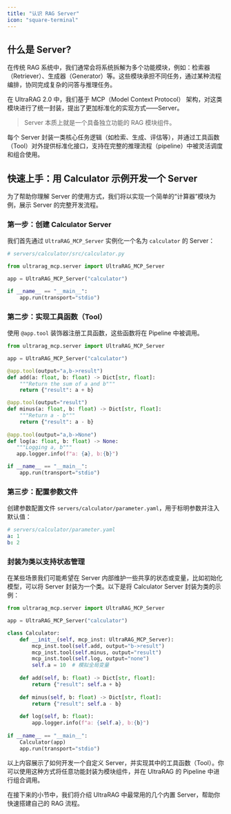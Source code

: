 ```yaml
---
title: "认识 RAG Server"
icon: "square-terminal"
---
```


## 什么是 Server?

在传统 RAG 系统中，我们通常会将系统拆解为多个功能模块，例如：检索器（Retriever）、生成器（Generator）等。这些模块承担不同任务，通过某种流程编排，协同完成复杂的问答与推理任务。

在 UltraRAG 2.0 中，我们基于 MCP（Model Context Protocol） 架构，对这类模块进行了统一封装，提出了更加标准化的实现方式——Server。

> Server 本质上就是一个具备独立功能的 RAG 模块组件。

每个 Server 封装一类核心任务逻辑（如检索、生成、评估等），并通过工具函数（Tool）对外提供标准化接口，支持在完整的推理流程（pipeline）中被灵活调度和组合使用。

## 快速上手：用 Calculator 示例开发一个 Server

为了帮助你理解 Server 的使用方式，我们将以实现一个简单的“计算器”模块为例，展示 Server 的完整开发流程。

### 第一步：创建 Calculator Server

我们首先通过 `UltraRAG_MCP_Server` 实例化一个名为 `calculator` 的 Server：

```python
# servers/calculator/src/calculator.py

from ultrarag_mcp.server import UltraRAG_MCP_Server

app = UltraRAG_MCP_Server("calculator")

if __name__ == "__main__":
    app.run(transport="stdio")
```

### 第二步：实现工具函数（Tool）

使用 `@app.tool` 装饰器注册工具函数，这些函数将在 Pipeline 中被调用。

```python
from ultrarag_mcp.server import UltraRAG_MCP_Server

app = UltraRAG_MCP_Server("calculator")

@app.tool(output="a,b->result")
def add(a: float, b: float) -> Dict[str, float]:
    """Return the sum of a and b"""
    return {"result": a + b}

@app.tool(output="result")
def minus(a: float, b: float) -> Dict[str, float]:
    """Return a - b"""
    return {"result": a - b}
    
@app.tool(output="a,b->None")
def log(a: float, b: float) -> None:
   """Logging a, b"""
   app.logger.info(f"a: {a}, b:{b}")

if __name__ == "__main__":
    app.run(transport="stdio")
```

### 第三步：配置参数文件

创建参数配置文件 `servers/calculator/parameter.yaml`，用于标明参数并注入默认值：

```yaml
# servers/calculator/parameter.yaml
a: 1
b: 2
```

### 封装为类以支持状态管理

在某些场景我们可能希望在 Server 内部维护一些共享的状态或变量，比如初始化模型，可以将 Server 封装为一个类。以下是将 Calculator Server 封装为类的示例：

```python
from ultrarag_mcp.server import UltraRAG_MCP_Server

app = UltraRAG_MCP_Server("calculator")

class Calculator:
    def __init__(self, mcp_inst: UltraRAG_MCP_Server):
        mcp_inst.tool(self.add, output="b->result")
        mcp_inst.tool(self.minus, output="result")
        mcp_inst.tool(self.log, output="none")
        self.a = 10  # 模拟全局变量
        
    def add(self, b: float) -> Dict[str, float]:
        return {"result": self.a + b}
        
    def minus(self, b: float) -> Dict[str, float]:
        return {"result": self.a - b}
    
    def log(self, b: float):
        app.logger.info(f"a: {self.a}, b:{b}")
 
if __name__ == "__main__":
    Calculator(app)
    app.run(transport="stdio")
```

以上内容展示了如何开发一个自定义 Server，并实现其中的工具函数（Tool）。你可以使用这种方式将任意功能封装为模块组件，并在 UltraRAG 的 Pipeline 中进行组合调用。

在接下来的小节中，我们将介绍 UltraRAG 中最常用的几个内置 Server，帮助你快速搭建自己的 RAG 流程。
